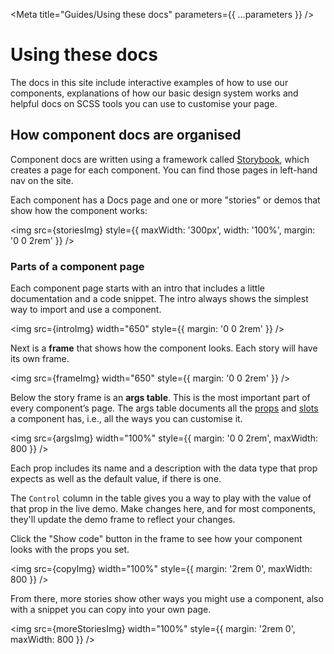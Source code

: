 

<Meta title="Guides/Using these docs" parameters={{ ...parameters }} />

# Using these docs

The docs in this site include interactive examples of how to use our components, explanations of how our basic design system works and helpful docs on SCSS tools you can use to customise your page.

## How component docs are organised

Component docs are written using a framework called [Storybook](https://storybook.js.org/docs/svelte/get-started/introduction), which creates a page for each component. You can find those pages in left-hand nav on the site.

Each component has a Docs page and one or more "stories" or demos that show how the component works:

<img
  src={storiesImg}
  style={{ maxWidth: '300px', width: '100%', margin: '0 0 2rem' }}
/>

### Parts of a component page

Each component page starts with an intro that includes a little documentation and a code snippet. The intro always shows the simplest way to import and use a component.

<img src={introImg} width="650" style={{ margin: '0 0 2rem' }} />

Next is a **frame** that shows how the component looks. Each story will have its own frame.

<img src={frameImg} width="650" style={{ margin: '0 0 2rem' }} />

Below the story frame is an **args table**. <span className="highlight bold">This is the most important part of every component&rsquo;s page.</span> The args table documents all the [props](https://learn.svelte.dev/tutorial/declaring-props) and [slots](https://learn.svelte.dev/tutorial/slots) a component has, i.e., all the ways you can customise it.

<img src={argsImg} width="100%" style={{ margin: '0 0 2rem', maxWidth: 800 }} />

Each prop includes its name and a description with the data type that prop expects as well as the default value, if there is one.

The `Control` column in the table gives you a way to play with the value of that prop in the live demo. Make changes here, and for most components, they'll update the demo frame to reflect your changes.

Click the "Show code" button in the frame to see how your component looks with the props you set.

<img src={copyImg} width="100%" style={{ margin: '2rem 0', maxWidth: 800 }} />

From there, more stories show other ways you might use a component, also with a snippet you can copy into your own page.

<img
  src={moreStoriesImg}
  width="100%"
  style={{ margin: '2rem 0', maxWidth: 800 }}
/>
